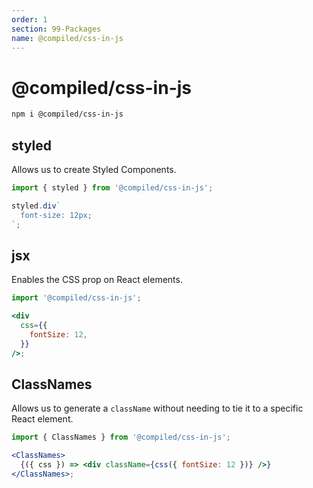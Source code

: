 ```yaml
---
order: 1
section: 99-Packages
name: @compiled/css-in-js
---
```


# @compiled/css-in-js

```bash
npm i @compiled/css-in-js
```

## styled

Allows us to create Styled Components.

```jsx
import { styled } from '@compiled/css-in-js';

styled.div`
  font-size: 12px;
`;
```

## jsx

Enables the CSS prop on React elements.

```jsx
import '@compiled/css-in-js';

<div
  css={{
    fontSize: 12,
  }}
/>;
```

## ClassNames

Allows us to generate a `className` without needing to tie it to a specific React element.

```jsx
import { ClassNames } from '@compiled/css-in-js';

<ClassNames>
  {({ css }) => <div className={css({ fontSize: 12 })} />}
</ClassNames>;
```
